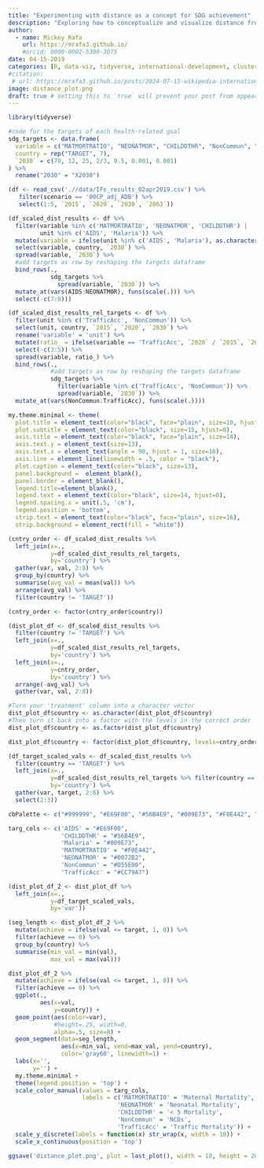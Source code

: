 ```yaml
---
title: "Experimenting with distance as a concept for SDG achievement"
description: "Exploring how to conceptualize and visualize distance from Sustainable Development Goal targets"
author:
  - name: Mickey Rafa
    url: https://mrafa3.github.io/
    #orcid: 0000-0002-5300-3075
date: 04-15-2019
categories: [R, data-viz, tidyverse, international-development, cluster-analysis, mapping] # self-defined categories
#citation: 
 # url: https://mrafa3.github.io/posts/2024-07-15-wikipedia-international-mens-soccer/ 
image: distance_plot.png
draft: true # setting this to `true` will prevent your post from appearing on your listing page until you're ready!
---
```


```r
library(tidyverse)
```

```r
#code for the targets of each health-related goal
sdg_targets <- data.frame(
  variable = c("MATMORTRATIO", "NEONATMOR", "CHILDDTHR", "NonCommun", "TrafficAcc", "AIDS", "Malaria"),
  country = rep("TARGET", 7),
  `2030` = c(70, 12, 25, 2/3, 0.5, 0.001, 0.001)
) %>% 
  rename("2030" = "X2030")

(df <- read_csv('.//data/IFs_results_02apr2019.csv') %>% 
   filter(scenario == '00CP_adj_ADB') %>% 
   select(1:5, `2015`, `2020`, `2030`, `2063`))
```

```r
(df_scaled_dist_results <- df %>% 
  filter(variable %in% c('MATMORTRATIO', 'NEONATMOR', 'CHILDDTHR') | 
         unit %in% c('AIDS', 'Malaria')) %>% 
  mutate(variable = ifelse(unit %in% c('AIDS', 'Malaria'), as.character(unit), as.character(variable))) %>% 
  select(variable, country, `2030`) %>% 
  spread(variable, `2030`) %>% 
  #add targets as row by reshaping the targets dataframe
  bind_rows(., 
            sdg_targets %>%
              spread(variable, `2030`)) %>% 
  mutate_at(vars(AIDS:NEONATMOR), funs(scale(.))) %>% 
  select(-c(7:8)))
```

```r
(df_scaled_dist_results_rel_targets <- df %>% 
  filter(unit %in% c('TrafficAcc', 'NonCommun')) %>% 
  select(unit, country, `2015`, `2020`, `2030`) %>% 
  rename('variable' = 'unit') %>% 
  mutate(ratio_ = ifelse(variable == 'TrafficAcc', `2020` / `2015`, `2030` / `2015`)) %>% 
  select(-c(3:5)) %>% 
  spread(variable, ratio_) %>% 
  bind_rows(., 
            #add targets as row by reshaping the targets dataframe
            sdg_targets %>%
              filter(variable %in% c('TrafficAcc', 'NonCommun')) %>% 
              spread(variable, `2030`)) %>% 
  mutate_at(vars(NonCommun:TrafficAcc), funs(scale(.))))
```

```r
my.theme.minimal <- theme(
  plot.title = element_text(color="black", face="plain", size=10, hjust=0), 
  plot.subtitle = element_text(color="black", size=15, hjust=0), 
  axis.title = element_text(color="black", face="plain", size=14), 
  axis.text.y = element_text(size=13), 
  axis.text.x = element_text(angle = 90, hjust = 1, size=16), 
  axis.line = element_line(linewidth = .5, color = "black"),
  plot.caption = element_text(color="black", size=13), 
  panel.background =  element_blank(), 
  panel.border = element_blank(), 
  legend.title=element_blank(), 
  legend.text = element_text(color="black", size=14, hjust=0),
  legend.spacing.x = unit(.5, 'cm'), 
  legend.position = 'bottom',
  strip.text = element_text(color="black", face="plain", size=16),
  strip.background = element_rect(fill = "white"))
```

```r
(cntry_order <- df_scaled_dist_results %>% 
  left_join(x=.,
            y=df_scaled_dist_results_rel_targets,
            by='country') %>% 
  gather(var, val, 2:8) %>% 
  group_by(country) %>% 
  summarise(avg_val = mean(val)) %>% 
  arrange(avg_val) %>% 
  filter(country != 'TARGET'))
```

```r
(cntry_order <- factor(cntry_order$country))
```

```r
(dist_plot_df <- df_scaled_dist_results %>% 
  filter(country != 'TARGET') %>% 
  left_join(x=.,
            y=df_scaled_dist_results_rel_targets,
            by='country') %>% 
  left_join(x=.,
            y=cntry_order,
            by='country') %>% 
  arrange(-avg_val) %>% 
  gather(var, val, 2:8))
```

```r
#Turn your 'treatment' column into a character vector
dist_plot_df$country <- as.character(dist_plot_df$country)
#Then turn it back into a factor with the levels in the correct order
dist_plot_df$country <- as.factor(dist_plot_df$country)

dist_plot_df$country <- factor(dist_plot_df$country, levels=cntry_order)
```


```r
(df_target_scaled_vals <- df_scaled_dist_results %>% 
  filter(country == 'TARGET') %>% 
  left_join(x=.,
            y=df_scaled_dist_results_rel_targets %>% filter(country == 'TARGET'),
            by='country') %>% 
  gather(var, target, 2:8) %>% 
  select(2:3))
```


```r
cbPalette <- c("#999999", "#E69F00", "#56B4E9", "#009E73", "#F0E442", "#0072B2", "#D55E00", "#CC79A7")
```

```r
targ_cols <- c('AIDS' = "#E69F00", 
               'CHILDDTHR' = "#56B4E9",
               'Malaria' = "#009E73",
               'MATMORTRATIO' = "#F0E442",
               'NEONATMOR' = "#0072B2",
               'NonCommun' = "#D55E00",
               'TrafficAcc' = "#CC79A7")
```

```r
(dist_plot_df_2 <- dist_plot_df %>% 
  left_join(x=.,
            y=df_target_scaled_vals,
            by='var'))
```

```r
(seg_length <- dist_plot_df_2 %>% 
  mutate(achieve = ifelse(val <= target, 1, 0)) %>% 
  filter(achieve == 0) %>% 
  group_by(country) %>% 
  summarise(min_val = min(val),
            max_val = max(val)))
```



```r
dist_plot_df_2 %>% 
  mutate(achieve = ifelse(val <= target, 1, 0)) %>% 
  filter(achieve == 0) %>% 
  ggplot(.,
         aes(x=val, 
             y=country)) + 
  geom_point(aes(color=var), 
             #height=.25, width=0,
             alpha=.5, size=8) + 
  geom_segment(data=seg_length,
               aes(x=min_val, xend=max_val, yend=country),
               color='gray60', linewidth=1) + 
  labs(x='',
       y='') + 
  my.theme.minimal + 
  theme(legend.position = 'top') + 
  scale_color_manual(values = targ_cols,
                     labels = c('MATMORTRATIO' = 'Maternal Mortality',
                               'NEONATMOR' = 'Neonatal Mortality',
                               'CHILDDTHR' = '< 5 Mortality',
                               'NonCommun' = 'NCDs',
                               'TrafficAcc' = 'Traffic Mortality')) + 
  scale_y_discrete(labels = function(x) str_wrap(x, width = 10)) + 
  scale_x_continuous(position = 'top')

ggsave('distance_plot.png', plot = last_plot(), width = 10, height = 20)
```
